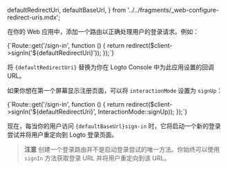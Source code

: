 
  defaultRedirectUri,
  defaultBaseUrl,
} from '../../fragments/_web-configure-redirect-uris.mdx';

在你的 Web 应用中，添加一个路由以正确处理用户的登录请求。例如：

<CodeBlock language="php">
  {`Route::get('/sign-in', function () {
  return redirect($client->signIn('${defaultRedirectUri}'));
});`}
</CodeBlock>

将 <code>{defaultRedirectUri}</code> 替换为你在 Logto Console 中为此应用设置的回调 URL。

如果你想在第一个屏幕显示注册页面，可以将 `interactionMode` 设置为 `signUp`：

<CodeBlock language="php">
  {`Route::get('/sign-in', function () {
  return redirect($client->signIn('${defaultRedirectUri}', InteractionMode::signUp));
});`}
</CodeBlock>

现在，每当你的用户访问 <code>{defaultBaseUrl}sign-in</code> 时，它将启动一个新的登录尝试并将用户重定向到 Logto 登录页面。

> **注意**
> 创建一个登录路由并不是启动登录尝试的唯一方法。你始终可以使用 `signIn` 方法获取登录 URL 并将用户重定向到该 URL。
